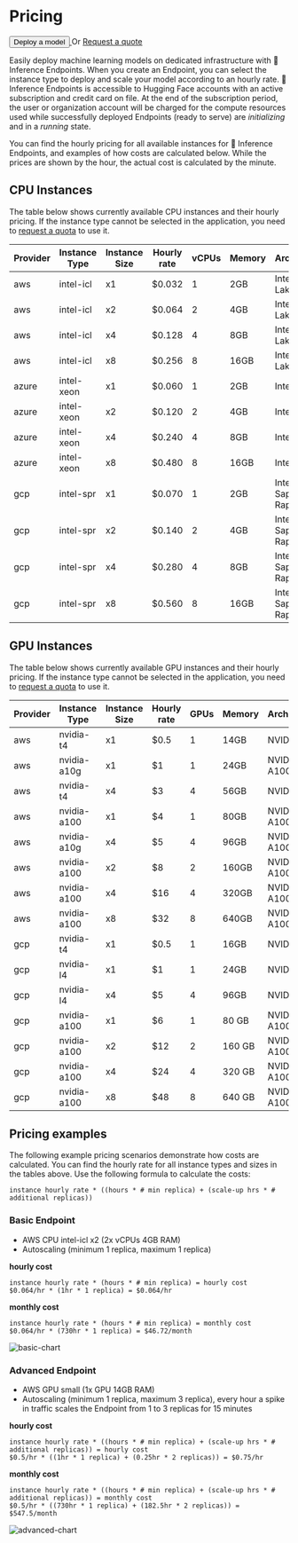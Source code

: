 # Pricing

<div class="flex md:justify-start mb-2 text-gray-400 items-center">
  <a href="https://ui.endpoints.huggingface.co/new">
    <button class="shadow-sm bg-white bg-gradient-to-br from-gray-100/20 to-gray-200/60 hover:to-gray-100/70 text-gray-700 py-1.5 rounded-lg ring-1 ring-gray-300/60 hover:ring-gray-300/30 font-semibold active:shadow-inner px-5">
      Deploy a model
    </button>
  </a>
  <span class="mx-4 ">Or</span>
  <a
    href="mailto:api-enterprise@huggingface.co"
    class="underline"
  >
    Request a quote
  </a>
</div>

Easily deploy machine learning models on dedicated infrastructure with 🤗 Inference Endpoints. When you create an Endpoint, you can select the instance type to deploy and scale your model according to an hourly rate. 🤗 Inference Endpoints is accessible to Hugging Face accounts with an active subscription and credit card on file. At the end of the subscription period, the user or organization account will be charged for the compute resources used while successfully deployed Endpoints (ready to serve) are *initializing* and in a *running* state.

You can find the hourly pricing for all available instances for 🤗 Inference Endpoints, and examples of how costs are calculated below. While the prices are shown by the hour, the actual cost is calculated by the minute.

## CPU Instances

The table below shows currently available CPU instances and their hourly pricing. If the instance type cannot be selected in the application, you need to [request a quota](mailto:api-enterprise@huggingface.co?subject=Quota%20increase%20HF%20Endpoints&body=Hello,%0D%0A%0D%0AI%20would%20like%20to%20request%20access/quota%20increase%20for%20[INSTANCE%20TYPE]%20for%20the%20following%20account%20[HF%20ACCOUNT].) to use it.

| Provider | Instance Type | Instance Size | Hourly rate | vCPUs | Memory | Architecture          |
| -------- | ------------- | ------------- | ----------- | ----- | ------ | --------------------- |
| aws      | intel-icl     | x1            | $0.032      | 1     | 2GB    | Intel Ice Lake        |
| aws      | intel-icl     | x2            | $0.064      | 2     | 4GB    | Intel Ice Lake        |
| aws      | intel-icl     | x4            | $0.128      | 4     | 8GB    | Intel Ice Lake        |
| aws      | intel-icl     | x8            | $0.256      | 8     | 16GB   | Intel Ice Lake        |
| azure    | intel-xeon    | x1            | $0.060      | 1     | 2GB    | Intel Xeon            |
| azure    | intel-xeon    | x2            | $0.120      | 2     | 4GB    | Intel Xeon            |
| azure    | intel-xeon    | x4            | $0.240      | 4     | 8GB    | Intel Xeon            |
| azure    | intel-xeon    | x8            | $0.480      | 8     | 16GB   | Intel Xeon            |
| gcp      | intel-spr     | x1            | $0.070      | 1     | 2GB    | Intel Sapphire Rapids |
| gcp      | intel-spr     | x2            | $0.140      | 2     | 4GB    | Intel Sapphire Rapids |
| gcp      | intel-spr     | x4            | $0.280      | 4     | 8GB    | Intel Sapphire Rapids |
| gcp      | intel-spr     | x8            | $0.560      | 8     | 16GB   | Intel Sapphire Rapids |

## GPU Instances

The table below shows currently available GPU instances and their hourly pricing. If the instance type cannot be selected in the application, you need to [request a quota](mailto:api-enterprise@huggingface.co?subject=Quota%20increase%20HF%20Endpoints&body=Hello,%0D%0A%0D%0AI%20would%20like%20to%20request%20access/quota%20increase%20for%20[INSTANCE%20TYPE]%20for%20the%20following%20account%20[HF%20ACCOUNT].) to use it.

| Provider | Instance Type | Instance Size | Hourly rate | GPUs | Memory | Architecture |
| -------- | ------------- | ------------- |------------ | ---- | ------ | ------------ |
| aws      | nvidia-t4     | x1            | $0.5        | 1    | 14GB   | NVIDIA T4    |
| aws      | nvidia-a10g   | x1            | $1          | 1    | 24GB   | NVIDIA A10G  |
| aws      | nvidia-t4     | x4            | $3          | 4    | 56GB   | NVIDIA T4    |
| aws      | nvidia-a100   | x1            | $4          | 1    | 80GB   | NVIDIA A100  |
| aws      | nvidia-a10g   | x4            | $5          | 4    | 96GB   | NVIDIA A10G  |
| aws      | nvidia-a100   | x2            | $8          | 2    | 160GB  | NVIDIA A100  |
| aws      | nvidia-a100   | x4            | $16         | 4    | 320GB  | NVIDIA A100  |
| aws      | nvidia-a100   | x8            | $32         | 8    | 640GB  | NVIDIA A100  |
| gcp      | nvidia-t4     | x1            | $0.5        | 1    | 16GB   | NVIDIA T4    |
| gcp      | nvidia-l4     | x1            | $1          | 1    | 24GB   | NVIDIA L4    |
| gcp      | nvidia-l4     | x4            | $5          | 4    | 96GB   | NVIDIA L4    |
| gcp      | nvidia-a100   | x1            | $6          | 1    | 80 GB  | NVIDIA A100  |
| gcp      | nvidia-a100   | x2            | $12         | 2    | 160 GB | NVIDIA A100  |
| gcp      | nvidia-a100   | x4            | $24         | 4    | 320 GB | NVIDIA A100  |
| gcp      | nvidia-a100   | x8            | $48         | 8    | 640 GB | NVIDIA A100  |

## Pricing examples

The following example pricing scenarios demonstrate how costs are calculated. You can find the hourly rate for all instance types and sizes in the tables above. Use the following formula to calculate the costs:

```
instance hourly rate * ((hours * # min replica) + (scale-up hrs * # additional replicas))
```

### Basic Endpoint

* AWS CPU intel-icl x2 (2x vCPUs 4GB RAM)
* Autoscaling (minimum 1 replica, maximum 1 replica)

**hourly cost**
```
instance hourly rate * (hours * # min replica) = hourly cost
$0.064/hr * (1hr * 1 replica) = $0.064/hr
```

**monthly cost**
```
instance hourly rate * (hours * # min replica) = monthly cost
$0.064/hr * (730hr * 1 replica) = $46.72/month
```

![basic-chart](https://raw.githubusercontent.com/huggingface/hf-endpoints-documentation/main/assets/basic-chart.png)

### Advanced Endpoint

* AWS GPU small (1x GPU 14GB RAM)
* Autoscaling (minimum 1 replica, maximum 3 replica), every hour a spike in traffic scales the Endpoint from 1 to 3 replicas for 15 minutes

**hourly cost**
```
instance hourly rate * ((hours * # min replica) + (scale-up hrs * # additional replicas)) = hourly cost
$0.5/hr * ((1hr * 1 replica) + (0.25hr * 2 replicas)) = $0.75/hr
```

**monthly cost**
```
instance hourly rate * ((hours * # min replica) + (scale-up hrs * # additional replicas)) = monthly cost
$0.5/hr * ((730hr * 1 replica) + (182.5hr * 2 replicas)) = $547.5/month
```

![advanced-chart](https://raw.githubusercontent.com/huggingface/hf-endpoints-documentation/main/assets/advanced-chart.png)
